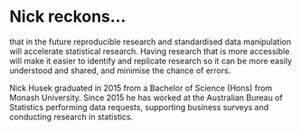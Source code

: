 # Nick reckons...

that in the future reproducible research and standardised data manipulation will accelerate statistical research. Having research that is more accessible will make it easier to identify and replicate research so it can be more easily understood and shared, and minimise the chance of errors.


Nick Husek graduated in 2015 from a Bachelor of Science (Hons) from Monash University. Since 2015 he has worked at the Australian Bureau of Statistics performing data requests, supporting business surveys and conducting research in statistics.




